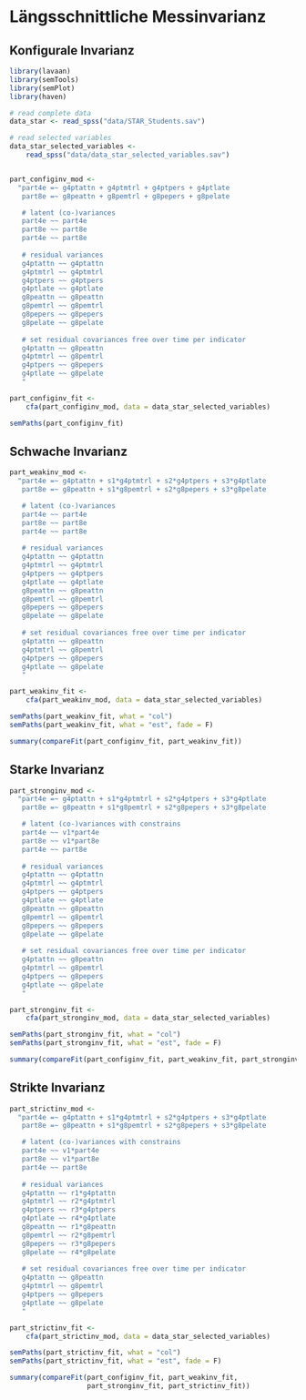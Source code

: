 # Längsschnittliche Messinvarianz

## Konfigurale Invarianz
```r
library(lavaan)
library(semTools)
library(semPlot)
library(haven)

# read complete data
data_star <- read_spss("data/STAR_Students.sav")

# read selected variables
data_star_selected_variables <- 
    read_spss("data/data_star_selected_variables.sav")


part_configinv_mod <- 
  "part4e =~ g4ptattn + g4ptmtrl + g4ptpers + g4ptlate
   part8e =~ g8peattn + g8pemtrl + g8pepers + g8pelate

   # latent (co-)variances
   part4e ~~ part4e
   part8e ~~ part8e
   part4e ~~ part8e
   
   # residual variances
   g4ptattn ~~ g4ptattn
   g4ptmtrl ~~ g4ptmtrl
   g4ptpers ~~ g4ptpers
   g4ptlate ~~ g4ptlate
   g8peattn ~~ g8peattn
   g8pemtrl ~~ g8pemtrl
   g8pepers ~~ g8pepers
   g8pelate ~~ g8pelate
   
   # set residual covariances free over time per indicator
   g4ptattn ~~ g8peattn
   g4ptmtrl ~~ g8pemtrl
   g4ptpers ~~ g8pepers
   g4ptlate ~~ g8pelate
   "

part_configinv_fit <- 
    cfa(part_configinv_mod, data = data_star_selected_variables)

semPaths(part_configinv_fit)
```

## Schwache Invarianz
```r
part_weakinv_mod <- 
  "part4e =~ g4ptattn + s1*g4ptmtrl + s2*g4ptpers + s3*g4ptlate 
   part8e =~ g8peattn + s1*g8pemtrl + s2*g8pepers + s3*g8pelate

   # latent (co-)variances
   part4e ~~ part4e
   part8e ~~ part8e
   part4e ~~ part8e
   
   # residual variances
   g4ptattn ~~ g4ptattn
   g4ptmtrl ~~ g4ptmtrl
   g4ptpers ~~ g4ptpers
   g4ptlate ~~ g4ptlate
   g8peattn ~~ g8peattn
   g8pemtrl ~~ g8pemtrl
   g8pepers ~~ g8pepers
   g8pelate ~~ g8pelate
   
   # set residual covariances free over time per indicator
   g4ptattn ~~ g8peattn
   g4ptmtrl ~~ g8pemtrl
   g4ptpers ~~ g8pepers
   g4ptlate ~~ g8pelate
   "

part_weakinv_fit <- 
    cfa(part_weakinv_mod, data = data_star_selected_variables)

semPaths(part_weakinv_fit, what = "col")
semPaths(part_weakinv_fit, what = "est", fade = F)

summary(compareFit(part_configinv_fit, part_weakinv_fit))
```



## Starke Invarianz
```r
part_stronginv_mod <- 
  "part4e =~ g4ptattn + s1*g4ptmtrl + s2*g4ptpers + s3*g4ptlate 
   part8e =~ g8peattn + s1*g8pemtrl + s2*g8pepers + s3*g8pelate

   # latent (co-)variances with constrains
   part4e ~~ v1*part4e
   part8e ~~ v1*part8e
   part4e ~~ part8e
   
   # residual variances
   g4ptattn ~~ g4ptattn
   g4ptmtrl ~~ g4ptmtrl
   g4ptpers ~~ g4ptpers
   g4ptlate ~~ g4ptlate
   g8peattn ~~ g8peattn
   g8pemtrl ~~ g8pemtrl
   g8pepers ~~ g8pepers
   g8pelate ~~ g8pelate
   
   # set residual covariances free over time per indicator
   g4ptattn ~~ g8peattn
   g4ptmtrl ~~ g8pemtrl
   g4ptpers ~~ g8pepers
   g4ptlate ~~ g8pelate
   "

part_stronginv_fit <- 
    cfa(part_stronginv_mod, data = data_star_selected_variables)

semPaths(part_stronginv_fit, what = "col")
semPaths(part_stronginv_fit, what = "est", fade = F)

summary(compareFit(part_configinv_fit, part_weakinv_fit, part_stronginv_fit))
```


## Strikte Invarianz
```r
part_strictinv_mod <- 
  "part4e =~ g4ptattn + s1*g4ptmtrl + s2*g4ptpers + s3*g4ptlate 
   part8e =~ g8peattn + s1*g8pemtrl + s2*g8pepers + s3*g8pelate

   # latent (co-)variances with constrains
   part4e ~~ v1*part4e
   part8e ~~ v1*part8e
   part4e ~~ part8e
   
   # residual variances
   g4ptattn ~~ r1*g4ptattn
   g4ptmtrl ~~ r2*g4ptmtrl
   g4ptpers ~~ r3*g4ptpers
   g4ptlate ~~ r4*g4ptlate
   g8peattn ~~ r1*g8peattn
   g8pemtrl ~~ r2*g8pemtrl
   g8pepers ~~ r3*g8pepers
   g8pelate ~~ r4*g8pelate
   
   # set residual covariances free over time per indicator
   g4ptattn ~~ g8peattn
   g4ptmtrl ~~ g8pemtrl
   g4ptpers ~~ g8pepers
   g4ptlate ~~ g8pelate
   "

part_strictinv_fit <- 
    cfa(part_strictinv_mod, data = data_star_selected_variables)

semPaths(part_strictinv_fit, what = "col")
semPaths(part_strictinv_fit, what = "est", fade = F)

summary(compareFit(part_configinv_fit, part_weakinv_fit, 
                   part_stronginv_fit, part_strictinv_fit))
```

